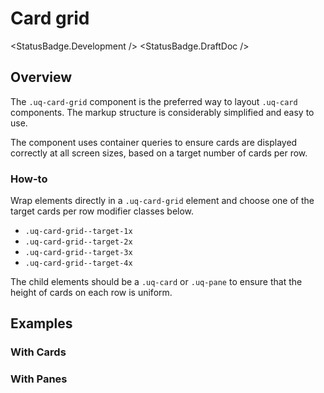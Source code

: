 
<Meta of={CardGridStories} />

# Card grid

<StatusBadge.Development />
<StatusBadge.DraftDoc />

## Overview

The `.uq-card-grid` component is the preferred way to layout `.uq-card`
components. The markup structure is considerably simplified and easy to use.

The component uses container queries to ensure cards are displayed correctly at
all screen sizes, based on a target number of cards per row.

### How-to

Wrap elements directly in a `.uq-card-grid` element and choose one of the
target cards per row modifier classes below.

- `.uq-card-grid--target-1x`
- `.uq-card-grid--target-2x`
- `.uq-card-grid--target-3x`
- `.uq-card-grid--target-4x`

The child elements should be a `.uq-card` or `.uq-pane` to ensure that the
height of cards on each row is uniform.

<Canvas>
  <Story of={CardGridStories.CardGrid} />
</Canvas>

## Examples

### With Cards

<Canvas>
  <Story of={CardGridStories.CardsExample} />
</Canvas>

### With Panes

<Canvas>
  <Story of={CardGridStories.PanesExample} />
</Canvas>
